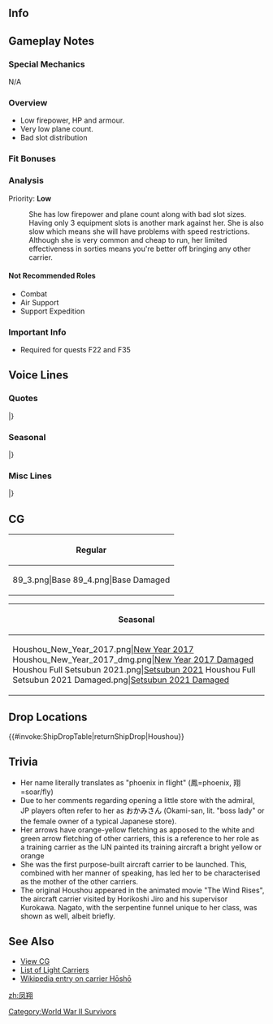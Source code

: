 ==Info==
{{KanmusuInfo|ID=025}}
{{KanmusuInfo|ID=025a}}

==Gameplay Notes==
===Special Mechanics===
N/A

===Overview===
* Low firepower, HP and armour.
* Very low plane count.
* Bad slot distribution

===Fit Bonuses===
{{:{{BASEPAGENAME}}/Equipment Bonuses}}
{{clear}}

===Analysis===
Priority: '''Low'''

: She has low firepower and plane count along with bad slot sizes. Having only 3 equipment slots is another mark against her. She is also slow which means she will have problems with speed restrictions. Although she is very common and cheap to run, her limited effectiveness in sorties means you're better off bringing any other carrier.

====Not Recommended Roles====
* Combat
* Air Support
* Support Expedition

===Important Info===
* Required for quests F22 and F35

==Voice Lines==
===Quotes===
{{ShipquoteHeader}}
{{ShipquoteKai
|scenario = Introduction
|origin = 航空母艦、鳳翔です。不束者ですが、よろしくお願い致します。
|translation = I'm the aircraft carrier, Houshou. I may not be good enough but please take good care of me.
|audio = Kcxjotoxrgwfrj_1.ogg
}}
{{ShipquoteKai
|scenario = Library
|origin = 航空母艦、鳳翔と申します。
最初から空母として建造された、世界で初めての航空母艦なんです。
小さな艦ですが、頑張りますね。
|translation = I'm the aircraft carrier, Houshou.
I'm the world's first purpose built aircraft carrier.<ref>[https://en.wikipedia.org/wiki/HMS_Hermes_(95) HMS Hermes] was actually laid down first but Houshou was completed first.</ref>
I will do my best even though I'm a small ship.<ref>She only displaced 7470 tons, around the size of a heavy cruiser.</ref>
|audio = Kcxjotoxrgwfrj_25.ogg
}}
{{ShipquoteKai
|scenario = Secretary 1
|origin = よい風ですね。
|translation = It's a nice wind.
|audio = Houshou-Secretary_1.mp3
}}
{{ShipquoteKai
|scenario = Secretary 1
|kai = yes
|origin = お茶にしましょうか。
|translation = Shall I make some tea?
|audio = Kcxjotoxrgwfrj_2.ogg
}}
{{ShipquoteKai
|scenario = Secretary 2
|origin = お茶にしましょうか。
|translation = Shall I make some tea?
|audio = Kcxjotoxrgwfrj_2.ogg
}}
{{ShipquoteKai
|scenario = Secretary 2
|kai = yes
|origin = おつかれさまです。お風呂にしますか？御飯にしますか？それとも…ふふっ、冗談ですよ。
|translation = Thanks for your hard work. Would you like a bath? Or would you like some dinner? Or perhaps... Fufu~ I'm just joking.
|audio = Kcxjotoxrgwfrj_3.ogg
}}
{{ShipquoteKai
|scenario = Secretary 3
|origin = お疲れ様です。お風呂にしますか？ご飯にしますか？それとも･･･ふふっ、冗談ですよ。
|translation = Thanks for your hard work. Would you like a bath? Or would you like some dinner? Or perhaps... Fufu~ I'm just joking. 
|audio = Kcxjotoxrgwfrj_3.ogg
}}
{{ShipquoteKai
|scenario = Secretary 3
|kai = yes
|origin = 私の夢ですか？そうですねぇ、いつか二人で小さなお店でも開きたいですね…って、あらやだ、ごめんなさい。忘れてください。
|translation = My dreams? That's right, I'd like to open a small shop together with you one day.... Oh my, excuse me. Please forget I said that.
|audio = Kcxjotoxrgwfrj_4.ogg
}}
{{ShipquoteKai
|scenario = Secretary Idle
|kai = yes
|origin = 提督、私ここに控えていますので、御用があればいつでもおしゃってくださいね。
|translation = I'll be waiting here so please come get me if you need anything, Admiral.
|audio = Kcxjotoxrgwfrj_29.ogg
}}
{{ShipquoteKai
|scenario = Secretary (Married)
|origin = 提督、何時もお疲れ様です。時には、ゆっくりお休みになってください。
|translation = Thanks for all your hard work, Admiral. Please get a good rest now and then.
|audio = Kcxjotoxrgwfrj_28.ogg
}}
{{ShipquoteKai
|scenario = Wedding
|origin = いつか…いつかふたりで、のんびりと船旅を楽しみたいものですね
|translation =Someday... someday, I'd like to enjoy a relaxing cruise together.
|audio = Kcxjotoxrgwfrj_24.ogg
}}
{{ShipquoteKai
|scenario = Player's Score
|origin = 提督にお知らせが届いていますね。
|translation = it seems a notice for you has arrived, Admiral.
|audio = Kcxjotoxrgwfrj_8.ogg
}}
{{ShipquoteKai
|scenario = Joining the Fleet
|origin = 実戦ですか･･･致し方ありませんね。
|translation = A real battle... I guess I've got no choice then.
|audio = Kcxjotoxrgwfrj_13.ogg
}}
{{ShipquoteKai
|scenario = Equipment 1
|origin = すみません、私の武装を強化してくれるなんて。<ref>Shared with Supply before kai.</ref>
|translation = Sorry for troubling you with strengthening my equipment.
|audio = Kcxjotoxrgwfrj_9.ogg
}}
{{ShipquoteKai
|scenario = Equipment 2
|origin = 私には･･･少し大袈裟ではないでしょうか？
|translation = Isn't this... a bit too grand for me?
|audio = Kcxjotoxrgwfrj_10.ogg
}}
{{ShipquoteKai
|scenario = Equipment 3
|origin = 大丈夫ね！
|translation = I'm fine!
|audio = Kcxjotoxrgwfrj_26.ogg
}}
{{ShipquoteKai
|scenario = Supply
|kai = yes
|origin = 提督、ありがとうございます。
|translation = Thank you very much, Admiral.
|audio = Kcxjotoxrgwfrj_27.ogg
}}
{{ShipquoteKai
|scenario = Docking (Minor Damage)
|origin = そうですね、少しだけお休みします。
|translation = That's right, I'll be taking a short rest.
|audio = Kcxjotoxrgwfrj_11.ogg
}}
{{ShipquoteKai
|scenario = Docking (Major Damage)
|origin = 私が無茶しては、ダメですね。
|translation = I shouldn't be pushing myself.
|audio = Kcxjotoxrgwfrj_12.ogg
}}
{{ShipquoteKai
|scenario = Construction
|origin = 新しい子たちが来るみたいね。
|translation = It seems that some new girls have arrived.
|audio = Kcxjotoxrgwfrj_5.ogg
}}
{{ShipquoteKai
|scenario = Returning from Sortie
|origin = お疲れ様でした、艦隊が帰ってきましたね。
|translation = Thanks for your hard work, the fleet has returned.
|audio = Kcxjotoxrgwfrj_7.ogg
}}
{{ShipquoteKai
|scenario = Starting a Sortie
|origin = 鳳翔、出撃致します。
|translation = Houshou, sortieing.
|audio = Kcxjotoxrgwfrj_14.ogg
}}
{{ShipquoteKai
|scenario = Starting a Battle
|origin = 風向き、よし。航空部隊、発艦！
|translation = Wind direction, OK. Air wing, take off!<ref>Carriers would turn into the wind to make it easier to launch aircraft.</ref>
|audio = Kcxjotoxrgwfrj_15.ogg
}}
{{ShipquoteKai
|scenario = Attack
|origin = これは、演習ではなくて実戦よっ！
|translation = This isn't an exercise but a real battle!
|audio = Kcxjotoxrgwfrj_16.ogg
}}
{{ShipquoteKai
|scenario = Air Battle
|origin = いつまでも演習って訳にもいきませんっ！
|translation = I won't be doing exercises forever!<ref>She spent a significant part of her career as a training ship.</ref>
|audio = Kcxjotoxrgwfrj_17.ogg
}}
{{ShipquoteKai
|scenario = Night Battle
|origin = やるときは、やるのです！
|translation = I need to do what I must!
|audio = Kcxjotoxrgwfrj_18.ogg
}}
{{ShipquoteKai
|scenario = MVP
|origin = そんな、本当ですか！？私もお役に立てたのなら、嬉しいです。
|translation = Really, is that true!? I'm glad that I was able to be of use.
|audio = Kcxjotoxrgwfrj_23.ogg
}}
{{ShipquoteKai
|scenario = Minor Damage 1
|origin = ああっ！飛行甲板が！
|translation = Aaah! My flight deck!
|audio = Kcxjotoxrgwfrj_19.ogg
}}
{{ShipquoteKai
|scenario = Minor Damage 2
|origin = あぁぁっ！
|translation = Aaaah!
|audio = Kcxjotoxrgwfrj_20.ogg
}}
{{ShipquoteKai
|scenario = Major Damage
|origin = このまま沈む訳には参りませんっ！
|translation = I won't be sunk with just this!
|audio = Kcxjotoxrgwfrj_21.ogg
}}
{{ShipquoteKai
|scenario = Sunk
|origin = 私も…沈むのですね…
|translation = So I'm... sinking too...<ref>She survived WW2 but was scrapped at the end.</ref>
|audio = Kcxjotoxrgwfrj_22.ogg
}}
|} <references/>

{{clear}}

===Seasonal===
{{SeasonalHeaderOld}}
{{SeasonalQuote
|scenario = [[Seasonal/Valentine%27s_Day_2016|Valentine’s Day 2016]]
|origin = 提督、あの…どうかと思ったのですが、私もチョコレートをお渡しできれば、と…あの…
|translation =	Ummm, Admiral… I was wondering if it would be alright to give you chocolates too… Ummm…
|audio = Houshou_Valentine_Sec2.ogg
|notes = Secretary 1
}}
{{SeasonalQuote
|scenario = [[Seasonal/Valentine%27s_Day_2016|Valentine’s Day 2016]]
|origin = チョコレート、いかがでしたか？きな粉と和三盆を使って和風に…そうですか、良かった。
|translation =	Did you like the chocolates? I made it Japanese-style with kinako and wasanbon… I see, great.<ref>[https://en.wikipedia.org/wiki/Kinako Kinako] is flour made from roasted soybeans and [https://en.wikipedia.org/wiki/Wasanbon wasanbon] is a fine grained sugar made from sugarcane.</ref>
|audio = Houshou_Valentine_Sec1.ogg
|notes = Secretary 2
}}
{{SeasonalQuote
|scenario = [[Seasonal/White_Day_2016|White Day 2016]]
|origin = 提督、これをチョコレートのお返しに？ かえってお気を使わせてしまって、すみませんっ。
|translation =	Is this in return for the chocolates, Admiral? Sorry for letting you go through all this trouble.
|audio = Houshou_White_Day_2016.ogg
|notes = 
}}
{{SeasonalQuote
|scenario = [[Seasonal/Coming_of_Spring_2016|Spring 2016]]
|origin = 春、お花見の季節ですね。提督、空母の皆さん連れて、お花見行かれます？お重をご準備しましょうか？うふふ。腕によりをかけますね。
|translation =	Spring is the season for cherry blossom viewing. Shall we go cherry blossom viewing with the other carriers, Admiral? Shall I get the multi-tiered lunch box ready? Ufufu. I’m going to give this my all.
|audio = Houshou_Spring_2016_Sec1.mp3
|notes = 
}}
{{SeasonalQuote
|scenario = [[Seasonal/Third_Anniversary|3rd Anniversary]]
|origin = 提督、艦隊は三周年を迎えました。本当にお疲れ様です。これからも、頑張りましょう。
|translation =	Our fleet has reached it’s 3rd Anniversary, Admiral. Thank you so much for your hard work. Let’s keep doing our best.
|audio = Houshou_3rd_Anniversary_Sec1.mp3
|notes = 
}}
{{SeasonalQuote
|scenario = [[Seasonal/Rainy_Season_2016|Rainy Season 2016]]
|origin = また雨…こんな日は、食べ物が傷みやすくて困ります。洗濯物も…。どうしましょう？
|translation =	It’s raining again… It’s troublesome since the food gets damaged easily. The laundry too… What should I do?
|audio = Houshou_Rainy_Season_2016_Sec1.mp3
|notes = 
}}
{{SeasonalQuote
|scenario = [[Seasonal/Summer_2016|Midsummer 2016]]
|origin = そうですね、浜辺の艦娘と提督のために、浜茶屋を開きましょうか。間宮さん、伊良湖さん。
|translation =	That’s right, we need to open up the beach teahouse for the ship girls and the Admiral. Mamiya, Irako.
|audio = Houshou_Sec1_Midsummer_2016.ogg
|notes = 
}}
{{SeasonalQuote
|scenario = [[Seasonal/Autumn_2016|Autumn 2016]]
|origin = 少し涼しくなってきました。秋ですね。
|translation =	It’s gotten a bit cooler. It must be autumn.
|audio = Houshou_Autumn_2016_Sec1.mp3
|notes = 
}}
{{SeasonalQuote
|scenario = [[Seasonal/Saury_2016|Saury Festival 2016]]
|origin = 確かに、旬の秋刀魚は大変美味しい物です。塩焼きもお刺身もいいですね。準備しますね。
|translation =	Saury during this season is certainly very delicious. It’s great salt grilled or as sashimi. I’ll go prepare some.
|audio = Houshou_Sec1_Saury_2016.mp3
|notes = 
}}
{{SeasonalQuote
|scenario = [[Seasonal/Christmas_2016|Christmas 2016]]
|origin = 提督、クリスマスの料理、和風アレンジでいくつかで挑戦してみたんです。よかったら、どうですか？お口に合えばいいのですが…
|translation =	I tried giving a Japanese touch to Christmas dishes, Admiral. If you don’t mind, can you try some? I hope it suits your tastes…
|audio = Houshou_Christmas_2016_Sec1.mp3
|notes = 
}}
{{SeasonalQuote
|scenario = [[Seasonal/End_of_Year_2016|End of Year 2016]]
|origin = さあ、師走大掃除頑張りましょう。赤城さん、そちらを。加賀さんはその窓をお願いします。
|translation =	Now, let’s get started on the year-end spring cleaning. You do that part, Akagi-san. I’ll leave those windows to you, Kaga-san.
|audio = Houshou_End_Of_Year_2016_Sec1.mp3
|notes = 
}}
{{SeasonalQuote
|scenario = [[Seasonal/New_Year_2017|New Year 2017]]
|origin = 提督、新年明けまして、おめでとうございます！本年も全航空母艦を、どうぞよろしくお願いします。
|translation =	Happy New Year, Admiral! Please look after all the carriers this year too.
|audio = Houshou_New_Year_2017_sec1.mp3
|notes = 
}}
{{SeasonalQuote
|scenario = [[Seasonal/Setsubun_2017|Setsubun 2017]]
|origin = はい！節分用のお豆を全ていっておきました。足りないようでしたら、お知らせくださいね。
|translation =	Yes! I have all the beans for Setsubun ready. Please let me know if it’s not enough.
|audio = Houshou_Setsubun_2017.mp3
|notes = 
}}
{{SeasonalQuote
|scenario = [[Seasonal/Fourth_Anniversary|4th Anniversary]]
|origin = 提督、艦隊は四周年を迎えました。ほんとにお疲れ様です。これからに頑張りましょう。
|translation =	The fleet’s 4th Anniversary is here, Admiral. Thank you so much for your hard work. Let’s keep on working hard.
|audio = Houshou_4th_Anniversary_Sec1_2017.mp3
|notes = 
}}
|}<references/>

{{clear}}

===Misc Lines===
{{SeasonalHeaderOld}}
{{SeasonalQuote
|scenario = [[Summer 2020 Event]]
|origin = 大変申し訳ありませんが、私も全力で行かせていただきます。鳳翔攻撃隊、全機、発艦せよ！ 
|translation =	Begging your pardon, but please allow me to give it my all. Houshou attack squadrons, take off! 
|audio = Ship_Voice_Houshou_Kai_Rainy-Summer_2020_Event_Friend_Fleet_1.mp3
|notes = Friend Fleet 1
}}
|}
<references/>
{{clear}}

==CG==
{| class="mw-collapsible mw-collapsed wikitable" style="width: 100%;"
!Regular
|-
|<gallery>
89_3.png|Base
89_4.png|Base Damaged
</gallery>
|}

{| class="mw-collapsible mw-collapsed wikitable" style="width: 100%;"
!Seasonal
|-
|<gallery>
Houshou_New_Year_2017.png|[[Seasonal/New_Year_2017|New Year 2017]]
Houshou_New_Year_2017_dmg.png|[[Seasonal/New_Year_2017|New Year 2017 Damaged]]
Houshou Full Setsubun 2021.png|[[Seasonal/Setsubun_2021|Setsubun 2021]]
Houshou Full Setsubun 2021 Damaged.png|[[Seasonal/Setsubun_2021|Setsubun 2021 Damaged]]
</gallery>
|}

== Drop Locations ==
{{#invoke:ShipDropTable|returnShipDrop|Houshou}}

==Trivia==
*Her name literally translates as "phoenix in flight" (鳳=phoenix, 翔=soar/fly)
*Due to her comments regarding opening a little store with the admiral, JP players often refer to her as <span style="color:rgb(0,0,0);font-family:Arial,宋体;line-height:24px;">おかみさん</span> (Okami-san, lit. "boss lady" or the female owner of a typical Japanese store).
*Her arrows have orange-yellow fletching as apposed to the white and green arrow fletching of other carriers, this is a reference to her role as a training carrier as the IJN painted its training aircraft a bright yellow or orange
*She was the first purpose-built aircraft carrier to be launched. This, combined with her manner of speaking, has led her to be characterised as the mother of the other carriers.
* The original Houshou appeared in the animated movie "The Wind Rises", the aircraft carrier visited by Horikoshi Jiro and his supervisor Kurokawa. Nagato, with the serpentine funnel unique to her class, was shown as well, albeit briefly.

==See Also==
*[[{{PAGENAME}}/Gallery|View  CG]]
*[[EliteCVL|List of Light Carriers]]
*[[wikipedia:Japanese aircraft carrier Hōshō|Wikipedia entry on carrier Hōshō]]
{{shiplist}}
[[Category:World War II Survivors]]
[[zh:凤翔]]